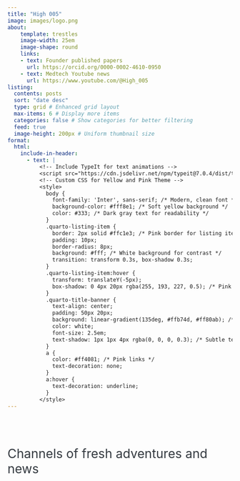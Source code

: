 ```yaml
---
title: "High 005"
image: images/logo.png
about:
    template: trestles
    image-width: 25em
    image-shape: round
    links:
    - text: Founder published papers
      url: https://orcid.org/0000-0002-4610-0950
    - text: Medtech Youtube news 
      url: https://www.youtube.com/@High_005
listing:
  contents: posts
  sort: "date desc"
  type: grid # Enhanced grid layout
  max-items: 6 # Display more items
  categories: false # Show categories for better filtering
  feed: true
  image-height: 200px # Uniform thumbnail size      
format:
  html:
    include-in-header: 
      - text: |
          <!-- Include TypeIt for text animations -->
          <script src="https://cdn.jsdelivr.net/npm/typeit@7.0.4/dist/typeit.min.js"></script>
          <!-- Custom CSS for Yellow and Pink Theme -->
          <style>
            body {
              font-family: 'Inter', sans-serif; /* Modern, clean font */
              background-color: #fff8e1; /* Soft yellow background */
              color: #333; /* Dark gray text for readability */
            }
            .quarto-listing-item {
              border: 2px solid #ffc1e3; /* Pink border for listing items */
              padding: 10px;
              border-radius: 8px;
              background: #fff; /* White background for contrast */
              transition: transform 0.3s, box-shadow 0.3s;
            }
            .quarto-listing-item:hover {
              transform: translateY(-5px);
              box-shadow: 0 4px 20px rgba(255, 193, 227, 0.5); /* Pink shadow */
            }
            .quarto-title-banner {
              text-align: center;
              padding: 50px 20px;
              background: linear-gradient(135deg, #ffb74d, #ff80ab); /* Gradient: yellow to pink */
              color: white;
              font-size: 2.5em;
              text-shadow: 1px 1px 4px rgba(0, 0, 0, 0.3); /* Subtle text shadow */
            }
            a {
              color: #ff4081; /* Pink links */
              text-decoration: none;
            }
            a:hover {
              text-decoration: underline;
            }
          </style>
---
```


<div id="animated-title" style="text-align: center; padding: 20px 0;"></div>

<script>
  document.addEventListener("DOMContentLoaded", function() {
    new TypeIt("#animated-title", {
      strings: ["The page of healthcare news and challenges for the next years. Curiosities and questions are the beginning of new journey, let's embrace together!", "Read. Enjoy. Share opinion with us"],
      speed: 50,
      breakLines: false,
      loop: true,
    }).go();
  });
</script>


::: column-page
::: {style="font-size: 2em; face: bold; color: #343a40;"}
Channels of fresh adventures and news
:::
:::



